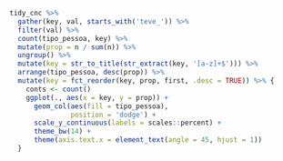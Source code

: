 ```r
tidy_cnc %>% 
  gather(key, val, starts_with('teve_')) %>% 
  filter(val) %>% 
  count(tipo_pessoa, key) %>% 
  mutate(prop = n / sum(n)) %>%
  ungroup() %>% 
  mutate(key = str_to_title(str_extract(key, '[a-z]+$'))) %>% 
  arrange(tipo_pessoa, desc(prop)) %>% 
  mutate(key = fct_reorder(key, prop, first, .desc = TRUE)) %>% {
    conts <- count()
    ggplot(., aes(x = key, y = prop)) +
      geom_col(aes(fill = tipo_pessoa), 
               position = 'dodge') +
      scale_y_continuous(labels = scales::percent) +
      theme_bw(14) +
      theme(axis.text.x = element_text(angle = 45, hjust = 1))
  }
  
```

